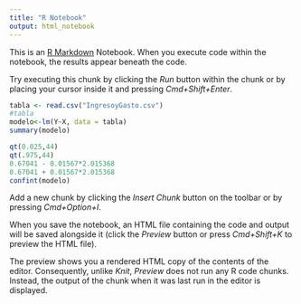```yaml
---
title: "R Notebook"
output: html_notebook
---
```


This is an [R Markdown](http://rmarkdown.rstudio.com) Notebook. When you execute code within the notebook, the results appear beneath the code. 

Try executing this chunk by clicking the *Run* button within the chunk or by placing your cursor inside it and pressing *Cmd+Shift+Enter*. 

```r
tabla <- read.csv("IngresoyGasto.csv")
#tabla
modelo<-lm(Y~X, data = tabla)
summary(modelo)

```

```r
qt(0.025,44)
qt(.975,44)
0.67041 - 0.01567*2.015368
0.67041 + 0.01567*2.015368
confint(modelo)
```

Add a new chunk by clicking the *Insert Chunk* button on the toolbar or by pressing *Cmd+Option+I*.

When you save the notebook, an HTML file containing the code and output will be saved alongside it (click the *Preview* button or press *Cmd+Shift+K* to preview the HTML file). 

The preview shows you a rendered HTML copy of the contents of the editor. Consequently, unlike *Knit*, *Preview* does not run any R code chunks. Instead, the output of the chunk when it was last run in the editor is displayed.

